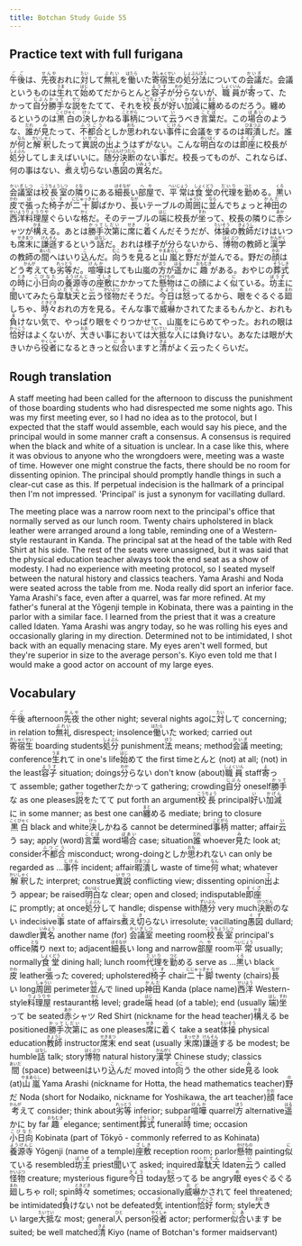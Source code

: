```yaml
---
title: Botchan Study Guide 55
---
```


## Practice text with full furigana

<p>
<ruby><rb>午後</rb><rt>ごご</rt></ruby>は、<ruby><rb>先夜</rb><rt>せんや</rt></ruby>おれに<ruby><rb>対</rb><rt>たい</rt></ruby>して<ruby><rb>無礼</rb><rt>ぶれい</rt></ruby>を<ruby><rb>働</rb><rt>はたら</rt></ruby>いた<ruby><rb>寄宿生</rb><rt>きしゅくせい</rt></ruby>の<ruby><rb>処分</rb><rt>しょぶん</rt></ruby><ruby><rb>法</rb><rt>ほう</rt></ruby>についての<ruby><rb>会議</rb><rt>かいぎ</rt></ruby>だ。会議というものは<ruby><rb>生</rb><rt>うま</rt></ruby>れて<ruby><rb>始</rb><rt>はじ</rt></ruby>めてだからとんと<ruby><rb>容子</rb><rt>ようす</rt></ruby>が<ruby><rb>分</rb><rt>わか</rt></ruby>らないが、<ruby><rb>職員</rb><rt>しょくいん</rt></ruby>が<ruby><rb>寄</rb><rt>よ</rt></ruby>って、たかって<ruby><rb>自分</rb><rt>じぶん</rt></ruby><ruby><rb>勝手</rb><rt>かって</rt></ruby>な<ruby><rb>説</rb><rt>せつ</rt></ruby>をたてて、それを<ruby><rb>校長</rb><rt>こうちょう</rt></ruby>が<ruby><rb>好</rb><rt>い</rt></ruby>い<ruby><rb>加減</rb><rt>かげん</rt></ruby>に<ruby><rb>纏</rb><rt>まと</rt></ruby>めるのだろう。纏めるというのは<ruby><rb>黒白</rb><rt>こくびゃく</rt></ruby>の<ruby><rb>決</rb><rt>けっ</rt></ruby>しかねる<ruby><rb>事柄</rb><rt>ことがら</rt></ruby>について<ruby><rb>云</rb><rt>い</rt></ruby>うべき<ruby><rb>言葉</rb><rt>ことば</rt></ruby>だ。この<ruby><rb>場合</rb><rt>ばあい</rt></ruby>のような、<ruby><rb>誰</rb><rt>だれ</rt></ruby>が<ruby><rb>見</rb><rt>み</rt></ruby>たって、<ruby><rb>不都合</rb><rt>ふつごう</rt></ruby>としか<ruby><rb>思</rb><rt>おも</rt></ruby>われない<ruby><rb>事件</rb><rt>じけん</rt></ruby>に会議をするのは<ruby><rb>暇潰</rb><rt>ひまつぶ</rt></ruby>しだ。誰が<ruby><rb>何</rb><rt>なん</rt></ruby>と<ruby><rb>解釈</rb><rt>かいしゃく</rt></ruby>したって<ruby><rb>異説</rb><rt>いせつ</rt></ruby>の<ruby><rb>出</rb><rt>で</rt></ruby>ようはずがない。こんな<ruby><rb>明白</rb><rt>めいはく</rt></ruby>なのは<ruby><rb>即座</rb><rt>そくざ</rt></ruby>に校長が<ruby><rb>処分</rb><rt>しょぶん</rt></ruby>してしまえばいいに。<ruby><rb>随分</rb><rt>ずいぶん</rt></ruby><ruby><rb>決断</rb><rt>けつだん</rt></ruby>のない<ruby><rb>事</rb><rt>こと</rt></ruby>だ。校長ってものが、これならば、何の事はない、<ruby><rb>煮</rb><rt>に</rt></ruby>え<ruby><rb>切</rb><rt>き</rt></ruby>らない<ruby><rb>愚図</rb><rt>ぐず</rt></ruby>の<ruby><rb>異名</rb><rt>いみょう</rt></ruby>だ。
</p>

<p>
<ruby><rb>会議室</rb><rt>かいぎしつ</rt></ruby>は<ruby><rb>校長室</rb><rt>こうちょうしつ</rt></ruby>の<ruby><rb>隣</rb><rt>とな</rt></ruby>りにある<ruby><rb>細長</rb><rt>ほそなが</rt></ruby>い<ruby><rb>部屋</rb><rt>へや</rt></ruby>で、<ruby><rb>平常</rb><rt>へいじょう</rt></ruby>は<ruby><rb>食堂</rb><rt>しょくどう</rt></ruby>の<ruby><rb>代理</rb><rt>だいり</rt></ruby>を<ruby><rb>勤</rb><rt>つと</rt></ruby>める。<ruby><rb>黒</rb><rt>くろ</rt></ruby>い<ruby><rb>皮</rb><rt>かわ</rt></ruby>で<ruby><rb>張</rb><rt>は</rt></ruby>った<ruby><rb>椅子</rb><rt>いす</rt></ruby>が<ruby><rb>二十脚</rb><rt>にじゅっきゃく</rt></ruby>ばかり、<ruby><rb>長</rb><rt>なが</rt></ruby>いテーブルの<ruby><rb>周囲</rb><rt>しゅうい</rt></ruby>に<ruby><rb>並</rb><rt>なら</rt></ruby>んでちょっと<ruby><rb>神田</rb><rt>かんだ</rt></ruby>の<ruby><rb>西洋</rb><rt>せいよう</rt></ruby><ruby><rb>料理屋</rb><rt>りょうりや</rt></ruby>ぐらいな<ruby><rb>格</rb><rt>かく</rt></ruby>だ。そのテーブルの<ruby><rb>端</rb><rt>はじ</rt></ruby>に校長が<ruby><rb>坐</rb><rt>すわ</rt></ruby>って、校長の隣りに<ruby><rb>赤</rb><rt>あか</rt></ruby>シャツが<ruby><rb>構</rb><rt>かま</rt></ruby>える。あとは<ruby><rb>勝手次第</rb><rt>かってしだい</rt></ruby>に<ruby><rb>席</rb><rt>せき</rt></ruby>に<ruby><rb>着</rb><rt>つ</rt></ruby>くんだそうだが、<ruby><rb>体操</rb><rt>たいそう</rt></ruby>の<ruby><rb>教師</rb><rt>きょうし</rt></ruby>だけはいつも<ruby><rb>席末</rb><rt>せきまつ</rt></ruby>に<ruby><rb>謙遜</rb><rt>けんそん</rt></ruby>するという<ruby><rb>話</rb><rt>はなし</rt></ruby>だ。おれは様子が分らないから、<ruby><rb>博物</rb><rt>はくぶつ</rt></ruby>の教師と<ruby><rb>漢学</rb><rt>かんがく</rt></ruby>の教師の<ruby><rb>間</rb><rt>あいだ</rt></ruby>へはいり<ruby><rb>込</rb><rt>こ</rt></ruby>んだ。<ruby><rb>向</rb><rt>むこ</rt></ruby>うを<ruby><rb>見</rb><rt>み</rt></ruby>ると<ruby><rb>山嵐</rb><rt>やまあらし</rt></ruby>と<ruby><rb>野</rb><rt>の</rt></ruby>だが並んでる。野だの<ruby><rb>顔</rb><rt>かお</rt></ruby>はどう<ruby><rb>考</rb><rt>かんが</rt></ruby>えても<ruby><rb>劣等</rb><rt>れっとう</rt></ruby>だ。<ruby><rb>喧嘩</rb><rt>けんか</rt></ruby>はしても山嵐の<ruby><rb>方</rb><rt>ほう</rt></ruby>が<ruby><rb>遥</rb><rt>はる</rt></ruby>かに<ruby><rb>趣</rb><rt>おもむき</rt></ruby>がある。おやじの<ruby><rb>葬式</rb><rt>そうしき</rt></ruby>の<ruby><rb>時</rb><rt>とき</rt></ruby>に<ruby><rb>小日向</rb><rt>こびなた</rt></ruby>の<ruby><rb>養源寺</rb><rt>ようげんじ</rt></ruby>の<ruby><rb>座敷</rb><rt>ざしき</rt></ruby>にかかってた<ruby><rb>懸物</rb><rt>かけもの</rt></ruby>はこの顔によく<ruby><rb>似</rb><rt>に</rt></ruby>ている。<ruby><rb>坊主</rb><rt>ぼうず</rt></ruby>に<ruby><rb>聞</rb><rt>き</rt></ruby>いてみたら<ruby><rb>韋駄天</rb><rt>いだてん</rt></ruby>と<ruby><rb>云</rb><rt>い</rt></ruby>う<ruby><rb>怪物</rb><rt>かいぶつ</rt></ruby>だそうだ。<ruby><rb>今日</rb><rt>きょう</rt></ruby>は<ruby><rb>怒</rb><rt>おこ</rt></ruby>ってるから、<ruby><rb>眼</rb><rt>め</rt></ruby>をぐるぐる<ruby><rb>廻</rb><rt>まわ</rt></ruby>しちゃ、<ruby><rb>時々</rb><rt>ときどき</rt></ruby>おれの方を見る。そんな事で<ruby><rb>威嚇</rb><rt>おど</rt></ruby>かされてたまるもんかと、おれも<ruby><rb>負</rb><rt>ま</rt></ruby>けない<ruby><rb>気</rb><rt>き</rt></ruby>で、やっぱり眼をぐりつかせて、山嵐をにらめてやった。おれの眼は<ruby><rb>恰好</rb><rt>かっこう</rt></ruby>はよくないが、<ruby><rb>大</rb><rt>おお</rt></ruby>きい事においては<ruby><rb>大抵</rb><rt>たいてい</rt></ruby>な<ruby><rb>人</rb><rt>ひと</rt></ruby>には負けない。あなたは眼が大きいから<ruby><rb>役者</rb><rt>やくしゃ</rt></ruby>になるときっと<ruby><rb>似合</rb><rt>にあ</rt></ruby>いますと<ruby><rb>清</rb><rt>きよ</rt></ruby>がよく云ったくらいだ。
</p>


## Rough translation

A staff meeting had been called for the afternoon to discuss the punishment of those boarding students who had disrespected me some nights ago. This was my first meeting ever, so I had no idea as to the protocol, but I expected that the staff would assemble, each would say his piece, and the principal would in some manner craft a consensus. A consensus is required when the black and white of a situation is unclear.  In a case like this, where it was obvious to anyone who the wrongdoers were, meeting was a waste of time. However one might construe the facts, there should be no room for dissenting opinion. The principal should promptly handle things in such a clear-cut case as this. If perpetual indecision is the hallmark of a principal then I'm not impressed. 'Principal' is just a synonym for vacillating dullard.

The meeting place was a narrow room next to the principal's office that normally served as our lunch room. Twenty chairs upholstered in black leather were arranged around a long table, reminding one of a Western-style restaurant in Kanda. The principal sat at the head of the table with Red Shirt at his side. The rest of the seats were unassigned, but it was said that the physical education teacher always took the end seat as a show of modesty. I had no experience with meeting protocol, so I seated myself between the natural history and classics teachers. Yama Arashi and Noda were seated across the table from me. Noda really did sport an inferior face. Yama Arashi's face, even after a quarrel, was far more refined. At my father's funeral at the Yōgenji temple in Kobinata, there was a painting in the parlor with a similar face. I learned from the priest that it was a creature called Idaten. Yama Arashi was angry today, so he was rolling his eyes and occasionally glaring in my direction. Determined not to be intimidated, I shot back with an equally menacing stare. My eyes aren't well formed, but they're superior in size to the average person's. Kiyo even told me that I would make a good actor on account of my large eyes.    


## Vocabulary

<p>
<span className="vocabstudy"><ruby><rb>午後</rb><rt>ごご</rt></ruby>&nbsp;afternoon</span><span className="vocabstudy"><ruby><rb>先夜</rb><rt>せんや</rt></ruby>&nbsp;the other night; several nights ago</span><span className="vocabstudy">に<ruby><rb>対</rb><rt>たい</rt></ruby>して&nbsp;concerning; in relation to</span><span className="vocabstudy"><ruby><rb>無礼</rb><rt>ぶれい</rt></ruby>&nbsp;disrespect; insolence</span><span className="vocabstudy"><ruby><rb>働</rb><rt>はたら</rt></ruby>いた&nbsp;worked; carried out</span><span className="vocabstudy"><ruby><rb>寄宿生</rb><rt>きしゅくせい</rt></ruby>&nbsp;boarding students</span><span className="vocabstudy"><ruby><rb>処分</rb><rt>しょぶん</rt></ruby>&nbsp;punishment</span><span className="vocabstudy"><ruby><rb>法</rb><rt>ほう</rt></ruby>&nbsp;means; method</span><span className="vocabstudy"><ruby><rb>会議</rb><rt>かいぎ</rt></ruby>&nbsp;meeting; conference</span><span className="vocabstudy"><ruby><rb>生</rb><rt>うま</rt></ruby>れて&nbsp;in one's life</span><span className="vocabstudy"><ruby><rb>始</rb><rt>はじ</rt></ruby>めて&nbsp;the first time</span><span className="vocabstudy">とんと&nbsp;(not) at all; (not) in the least</span><span className="vocabstudy"><ruby><rb>容子</rb><rt>ようす</rt></ruby>&nbsp;situation; doings</span><span className="vocabstudy"><ruby><rb>分</rb><rt>わか</rt></ruby>らない&nbsp;don't know (about)</span><span className="vocabstudy"><ruby><rb>職員</rb><rt>しょくいん</rt></ruby>&nbsp;staff</span><span className="vocabstudy"><ruby><rb>寄</rb><rt>よ</rt></ruby>って&nbsp;assemble; gather together</span><span className="vocabstudy">たかって&nbsp;gathering; crowding</span><span className="vocabstudy"><ruby><rb>自分</rb><rt>じぶん</rt></ruby>&nbsp;oneself</span><span className="vocabstudy"><ruby><rb>勝手</rb><rt>かって</rt></ruby>な&nbsp;as one pleases</span><span className="vocabstudy"><ruby><rb>説</rb><rt>せつ</rt></ruby>をたてて&nbsp;put forth an argument</span><span className="vocabstudy"><ruby><rb>校長</rb><rt>こうちょう</rt></ruby>&nbsp;principal</span><span className="vocabstudy"><ruby><rb>好</rb><rt>い</rt></ruby>い<ruby><rb>加減</rb><rt>かげん</rt></ruby>に&nbsp;in some manner; as best one can</span><span className="vocabstudy"><ruby><rb>纏</rb><rt>まと</rt></ruby>める&nbsp;mediate; bring to closure</span><span className="vocabstudy"><ruby><rb>黒白</rb><rt>こくびゃく</rt></ruby>&nbsp;black and white</span><span className="vocabstudy"><ruby><rb>決</rb><rt>けっ</rt></ruby>しかねる&nbsp;cannot be determined</span><span className="vocabstudy"><ruby><rb>事柄</rb><rt>ことがら</rt></ruby>&nbsp;matter; affair</span><span className="vocabstudy"><ruby><rb>云</rb><rt>い</rt></ruby>う&nbsp;say; apply (word)</span><span className="vocabstudy"><ruby><rb>言葉</rb><rt>ことば</rt></ruby>&nbsp;word</span><span className="vocabstudy"><ruby><rb>場合</rb><rt>ばあい</rt></ruby>&nbsp;case; situation</span><span className="vocabstudy"><ruby><rb>誰</rb><rt>だれ</rt></ruby>&nbsp;whoever</span><span className="vocabstudy"><ruby><rb>見</rb><rt>み</rt></ruby>た&nbsp;look at; consider</span><span className="vocabstudy"><ruby><rb>不都合</rb><rt>ふつごう</rt></ruby>&nbsp;misconduct; wrong-doing</span><span className="vocabstudy">としか<ruby><rb>思</rb><rt>おも</rt></ruby>われない&nbsp;can only be regarded as ...</span><span className="vocabstudy"><ruby><rb>事件</rb><rt>じけん</rt></ruby>&nbsp;incident; affair</span><span className="vocabstudy"><ruby><rb>暇潰</rb><rt>ひまつぶ</rt></ruby>し&nbsp;waste of time</span><span className="vocabstudy"><ruby><rb>何</rb><rt>なん</rt></ruby>&nbsp;what; whatever</span><span className="vocabstudy"><ruby><rb>解釈</rb><rt>かいしゃく</rt></ruby>した&nbsp;interpret; construe</span><span className="vocabstudy"><ruby><rb>異説</rb><rt>いせつ</rt></ruby>&nbsp;conflicting view; dissenting opinion</span><span className="vocabstudy"><ruby><rb>出</rb><rt>で</rt></ruby>よう&nbsp;appear; be raised</span><span className="vocabstudy"><ruby><rb>明白</rb><rt>めいはく</rt></ruby>な&nbsp;clear; open and closed; indisputable</span><span className="vocabstudy"><ruby><rb>即座</rb><rt>そくざ</rt></ruby>に&nbsp;promptly; at once</span><span className="vocabstudy"><ruby><rb>処分</rb><rt>しょぶん</rt></ruby>して&nbsp;handle; dispense with</span><span className="vocabstudy"><ruby><rb>随分</rb><rt>ずいぶん</rt></ruby>&nbsp;very much</span><span className="vocabstudy"><ruby><rb>決断</rb><rt>けつだん</rt></ruby>のない&nbsp;indecisive</span><span className="vocabstudy"><ruby><rb>事</rb><rt>こと</rt></ruby>&nbsp;state of affairs</span><span className="vocabstudy"><ruby><rb>煮</rb><rt>に</rt></ruby>え<ruby><rb>切</rb><rt>き</rt></ruby>らない&nbsp;irresolute; vacillating</span><span className="vocabstudy"><ruby><rb>愚図</rb><rt>ぐず</rt></ruby>&nbsp;dullard; dawdler</span><span className="vocabstudy"><ruby><rb>異名</rb><rt>いみょう</rt></ruby>&nbsp;another name (for)</span>
<span className="vocabstudy"><ruby><rb>会議室</rb><rt>かいぎしつ</rt></ruby>&nbsp;meeting room</span><span className="vocabstudy"><ruby><rb>校長室</rb><rt>こうちょうしつ</rt></ruby>&nbsp;principal's office</span><span className="vocabstudy"><ruby><rb>隣</rb><rt>とな</rt></ruby>り&nbsp;next to; adjacent</span><span className="vocabstudy"><ruby><rb>細長</rb><rt>ほそなが</rt></ruby>い&nbsp;long and narrow</span><span className="vocabstudy"><ruby><rb>部屋</rb><rt>へや</rt></ruby>&nbsp;room</span><span className="vocabstudy"><ruby><rb>平常</rb><rt>へいじょう</rt></ruby>&nbsp;usually; normally</span><span className="vocabstudy"><ruby><rb>食堂</rb><rt>しょくどう</rt></ruby>&nbsp;dining hall; lunch room</span><span className="vocabstudy"><ruby><rb>代理</rb><rt>だいり</rt></ruby>を<ruby><rb>勤</rb><rt>つと</rt></ruby>める&nbsp;serve as ...</span><span className="vocabstudy"><ruby><rb>黒</rb><rt>くろ</rt></ruby>い&nbsp;black</span><span className="vocabstudy"><ruby><rb>皮</rb><rt>かわ</rt></ruby>&nbsp;leather</span><span className="vocabstudy"><ruby><rb>張</rb><rt>は</rt></ruby>った&nbsp;covered; upholstered</span><span className="vocabstudy"><ruby><rb>椅子</rb><rt>いす</rt></ruby>&nbsp;chair</span><span className="vocabstudy"><ruby><rb>二十脚</rb><rt>にじゅっきゃく</rt></ruby>&nbsp;twenty (chairs)</span><span className="vocabstudy"><ruby><rb>長</rb><rt>なが</rt></ruby>い&nbsp;long</span><span className="vocabstudy"><ruby><rb>周囲</rb><rt>しゅうい</rt></ruby>&nbsp;perimeter</span><span className="vocabstudy"><ruby><rb>並</rb><rt>なら</rt></ruby>んで&nbsp;lined up</span><span className="vocabstudy"><ruby><rb>神田</rb><rt>かんだ</rt></ruby>&nbsp;Kanda (place name)</span><span className="vocabstudy"><ruby><rb>西洋</rb><rt>せいよう</rt></ruby>&nbsp;Western-style</span><span className="vocabstudy"><ruby><rb>料理屋</rb><rt>りょうりや</rt></ruby>&nbsp;restaurant</span><span className="vocabstudy"><ruby><rb>格</rb><rt>かく</rt></ruby>&nbsp;level; grade</span><span className="vocabstudy"><ruby><rb>端</rb><rt>はじ</rt></ruby>&nbsp;head (of a table); end (usually <ruby><rb>端</rb><rt>はし</rt></ruby>) </span><span className="vocabstudy"><ruby><rb>坐</rb><rt>すわ</rt></ruby>って&nbsp;be seated</span><span className="vocabstudy"><ruby><rb>赤</rb><rt>あか</rt></ruby>シャツ&nbsp;Red Shirt (nickname for the head teacher)</span><span className="vocabstudy"><ruby><rb>構</rb><rt>かま</rt></ruby>える&nbsp;be positioned</span><span className="vocabstudy"><ruby><rb>勝手次第</rb><rt>かってしだい</rt></ruby>に&nbsp;as one pleases</span><span className="vocabstudy"><ruby><rb>席</rb><rt>せき</rt></ruby>に<ruby><rb>着</rb><rt>つ</rt></ruby>く&nbsp;take a seat</span><span className="vocabstudy"><ruby><rb>体操</rb><rt>たいそう</rt></ruby>&nbsp;physical education</span><span className="vocabstudy"><ruby><rb>教師</rb><rt>きょうし</rt></ruby>&nbsp;instructor</span><span className="vocabstudy"><ruby><rb>席末</rb><rt>せきまつ</rt></ruby>&nbsp;end seat (usually <ruby><rb>末席</rb><rt>まっせき</rt></ruby>)</span><span className="vocabstudy"><ruby><rb>謙遜</rb><rt>けんそん</rt></ruby>する&nbsp;be modest; be humble</span><span className="vocabstudy"><ruby><rb>話</rb><rt>はなし</rt></ruby>&nbsp;talk; story</span><span className="vocabstudy"><ruby><rb>博物</rb><rt>はくぶつ</rt></ruby>&nbsp;natural history</span><span className="vocabstudy"><ruby><rb>漢学</rb><rt>かんがく</rt></ruby>&nbsp;Chinese study; classics</span><span className="vocabstudy"><ruby><rb>間</rb><rt>あいだ</rt></ruby>&nbsp;(space) between</span><span className="vocabstudy">はいり<ruby><rb>込</rb><rt>こ</rt></ruby>んだ&nbsp;moved into</span><span className="vocabstudy"><ruby><rb>向</rb><rt>むこ</rt></ruby>う&nbsp;the other side</span><span className="vocabstudy"><ruby><rb>見</rb><rt>み</rt></ruby>る&nbsp;look (at)</span><span className="vocabstudy"><ruby><rb>山嵐</rb><rt>やまあらし</rt></ruby>&nbsp;Yama Arashi (nickname for Hotta, the head mathematics teacher)</span><span className="vocabstudy"><ruby><rb>野</rb><rt>の</rt></ruby>だ&nbsp;Noda (short for Nodaiko, nickname for Yoshikawa, the art teacher)</span><span className="vocabstudy"><ruby><rb>顔</rb><rt>かお</rt></ruby>&nbsp;face</span><span className="vocabstudy"><ruby><rb>考</rb><rt>かんが</rt></ruby>えて&nbsp;consider; think about</span><span className="vocabstudy"><ruby><rb>劣等</rb><rt>れっとう</rt></ruby>&nbsp;inferior; subpar</span><span className="vocabstudy"><ruby><rb>喧嘩</rb><rt>けんか</rt></ruby>&nbsp;quarrel</span><span className="vocabstudy"><ruby><rb>方</rb><rt>ほう</rt></ruby>&nbsp;alternative</span><span className="vocabstudy"><ruby><rb>遥</rb><rt>はる</rt></ruby>かに&nbsp;by far</span><span className="vocabstudy"><ruby><rb>趣</rb><rt>おもむき</rt></ruby>&nbsp;elegance; sentiment</span><span className="vocabstudy"><ruby><rb>葬式</rb><rt>そうしき</rt></ruby>&nbsp;funeral</span><span className="vocabstudy"><ruby><rb>時</rb><rt>とき</rt></ruby>&nbsp;time; occasion</span><span className="vocabstudy"><ruby><rb>小日向</rb><rt>こびなた</rt></ruby>&nbsp;Kobinata (part of Tōkyō - commonly referred to as Kohinata)</span><span className="vocabstudy"><ruby><rb>養源寺</rb><rt>ようげんじ</rt></ruby>&nbsp;Yōgenji (name of a temple)</span><span className="vocabstudy"><ruby><rb>座敷</rb><rt>ざしき</rt></ruby>&nbsp;reception room; parlor</span><span className="vocabstudy"><ruby><rb>懸物</rb><rt>かけもの</rt></ruby>&nbsp;painting</span><span className="vocabstudy"><ruby><rb>似</rb><rt>に</rt></ruby>ている&nbsp;resembled</span><span className="vocabstudy"><ruby><rb>坊主</rb><rt>ぼうず</rt></ruby>&nbsp;priest</span><span className="vocabstudy"><ruby><rb>聞</rb><rt>き</rt></ruby>いて&nbsp;asked; inquired</span><span className="vocabstudy"><ruby><rb>韋駄天</rb><rt>いだてん</rt></ruby>&nbsp;Idaten</span><span className="vocabstudy"><ruby><rb>云</rb><rt>い</rt></ruby>う&nbsp;called</span><span className="vocabstudy"><ruby><rb>怪物</rb><rt>かいぶつ</rt></ruby>&nbsp;creature; mysterious figure</span><span className="vocabstudy"><ruby><rb>今日</rb><rt>きょう</rt></ruby>&nbsp;today</span><span className="vocabstudy"><ruby><rb>怒</rb><rt>おこ</rt></ruby>ってる&nbsp;be angry</span><span className="vocabstudy"><ruby><rb>眼</rb><rt>め</rt></ruby>&nbsp;eyes</span><span className="vocabstudy">ぐるぐる<ruby><rb>廻</rb><rt>まわ</rt></ruby>しちゃ&nbsp;roll; spin</span><span className="vocabstudy"><ruby><rb>時々</rb><rt>ときどき</rt></ruby>&nbsp;sometimes; occasionally</span><span className="vocabstudy"><ruby><rb>威嚇</rb><rt>おど</rt></ruby>かされて&nbsp;feel threatened; be intimidated</span><span className="vocabstudy"><ruby><rb>負</rb><rt>ま</rt></ruby>けない&nbsp;not be defeated</span><span className="vocabstudy"><ruby><rb>気</rb><rt>き</rt></ruby>&nbsp;intention</span><span className="vocabstudy"><ruby><rb>恰好</rb><rt>かっこう</rt></ruby>&nbsp;form; style</span><span className="vocabstudy"><ruby><rb>大</rb><rt>おお</rt></ruby>きい&nbsp;large</span><span className="vocabstudy"><ruby><rb>大抵</rb><rt>たいてい</rt></ruby>な&nbsp;most; general</span><span className="vocabstudy"><ruby><rb>人</rb><rt>ひと</rt></ruby>&nbsp;person</span><span className="vocabstudy"><ruby><rb>役者</rb><rt>やくしゃ</rt></ruby>&nbsp;actor; performer</span><span className="vocabstudy"><ruby><rb>似合</rb><rt>にあ</rt></ruby>います&nbsp;be suited; be well matched</span><span className="vocabstudy"><ruby><rb>清</rb><rt>きよ</rt></ruby>&nbsp;Kiyo (name of Botchan's former maidservant)</span>
</p>
